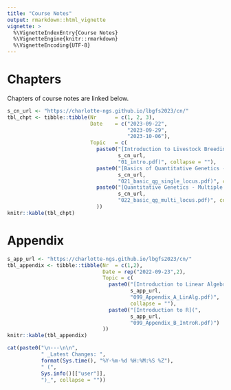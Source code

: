 ```yaml
---
title: "Course Notes"
output: rmarkdown::html_vignette
vignette: >
  %\VignetteIndexEntry{Course Notes}
  %\VignetteEngine{knitr::rmarkdown}
  %\VignetteEncoding{UTF-8}
---
```


# Chapters

Chapters of course notes are linked below.

```r
s_cn_url <- "https://charlotte-ngs.github.io/lbgfs2023/cn/"
tbl_chpt <- tibble::tibble(Nr      = c(1, 2, 3),
                           Date    = c("2023-09-22",
                                       "2023-09-29",
                                       "2023-10-06"),
                           Topic   = c(
                             paste0("[Introduction to Livestock Breeding and Genomics](", 
                                    s_cn_url, 
                                    "01_intro.pdf)", collapse = ""),
                             paste0("[Basics of Quantitative Genetics - Single Locus](", 
                                    s_cn_url, 
                                    "021_basic_qg_single_locus.pdf)", collapse = ""),
                             paste0("[Quantitative Genetics - Multiple Loci](",
                                    s_cn_url,
                                    "022_basic_qg_multi_locus.pdf)", collapse = "")
                             ))
knitr::kable(tbl_chpt)
```

# Appendix

```r
s_app_url <- "https://charlotte-ngs.github.io/lbgfs2023/cn/"
tbl_appendix <- tibble::tibble(Nr  = c(1,2),
                               Date = rep("2022-09-23",2),
                               Topic = c(
                                 paste0("[Introduction to Linear Algebra](", 
                                        s_app_url, 
                                        "099_Appendix_A_LinAlg.pdf)", 
                                        collapse = ""),
                                 paste0("[Introduction to R](", 
                                        s_app_url, 
                                        "099_Appendix_B_IntroR.pdf)")
                               ))
knitr::kable(tbl_appendix)
```


```r
cat(paste0("\n---\n\n", 
           " _Latest Changes: ", 
           format(Sys.time(), "%Y-%m-%d %H:%M:%S %Z"), 
           " (", 
           Sys.info()[["user"]], 
           ")_", collapse = ""))
```


